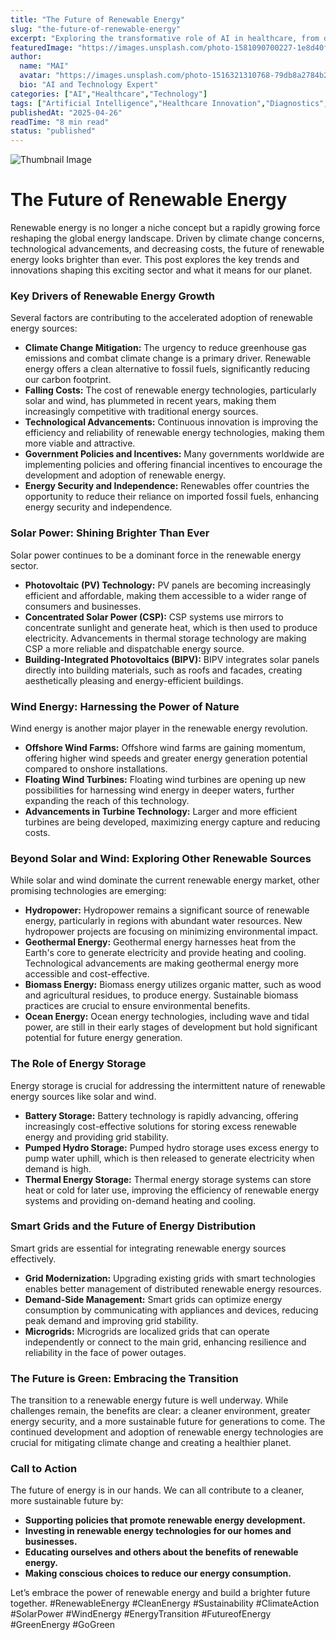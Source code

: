 ```yaml
---
title: "The Future of Renewable Energy"
slug: "the-future-of-renewable-energy"
excerpt: "Exploring the transformative role of AI in healthcare, from diagnostics to drug discovery."
featuredImage: "https://images.unsplash.com/photo-1581090700227-1e8d40f0a436"
author:
  name: "MAI"
  avatar: "https://images.unsplash.com/photo-1516321310768-79db8a2784b2"
  bio: "AI and Technology Expert"
categories: ["AI","Healthcare","Technology"]
tags: ["Artificial Intelligence","Healthcare Innovation","Diagnostics","Drug Discovery"]
publishedAt: "2025-04-26"
readTime: "8 min read"
status: "published"
---
```

![Thumbnail Image](https://images.unsplash.com/photo-1581090700227-1e8d40f0a436 "AI in Healthcare")

# The Future of Renewable Energy

Renewable energy is no longer a niche concept but a rapidly growing force reshaping the global energy landscape.  Driven by climate change concerns, technological advancements, and decreasing costs, the future of renewable energy looks brighter than ever. This post explores the key trends and innovations shaping this exciting sector and what it means for our planet.

### Key Drivers of Renewable Energy Growth

Several factors are contributing to the accelerated adoption of renewable energy sources:

* **Climate Change Mitigation:** The urgency to reduce greenhouse gas emissions and combat climate change is a primary driver. Renewable energy offers a clean alternative to fossil fuels, significantly reducing our carbon footprint.
* **Falling Costs:** The cost of renewable energy technologies, particularly solar and wind, has plummeted in recent years, making them increasingly competitive with traditional energy sources.
* **Technological Advancements:** Continuous innovation is improving the efficiency and reliability of renewable energy technologies, making them more viable and attractive.
* **Government Policies and Incentives:** Many governments worldwide are implementing policies and offering financial incentives to encourage the development and adoption of renewable energy.
* **Energy Security and Independence:**  Renewables offer countries the opportunity to reduce their reliance on imported fossil fuels, enhancing energy security and independence.

### Solar Power: Shining Brighter Than Ever

Solar power continues to be a dominant force in the renewable energy sector.

* **Photovoltaic (PV) Technology:** PV panels are becoming increasingly efficient and affordable, making them accessible to a wider range of consumers and businesses.
* **Concentrated Solar Power (CSP):** CSP systems use mirrors to concentrate sunlight and generate heat, which is then used to produce electricity.  Advancements in thermal storage technology are making CSP a more reliable and dispatchable energy source.
* **Building-Integrated Photovoltaics (BIPV):** BIPV integrates solar panels directly into building materials, such as roofs and facades, creating aesthetically pleasing and energy-efficient buildings.


### Wind Energy: Harnessing the Power of Nature

Wind energy is another major player in the renewable energy revolution.

* **Offshore Wind Farms:** Offshore wind farms are gaining momentum, offering higher wind speeds and greater energy generation potential compared to onshore installations.
* **Floating Wind Turbines:**  Floating wind turbines are opening up new possibilities for harnessing wind energy in deeper waters, further expanding the reach of this technology.
* **Advancements in Turbine Technology:** Larger and more efficient turbines are being developed, maximizing energy capture and reducing costs.


### Beyond Solar and Wind: Exploring Other Renewable Sources

While solar and wind dominate the current renewable energy market, other promising technologies are emerging:

* **Hydropower:**  Hydropower remains a significant source of renewable energy, particularly in regions with abundant water resources.  New hydropower projects are focusing on minimizing environmental impact.
* **Geothermal Energy:** Geothermal energy harnesses heat from the Earth's core to generate electricity and provide heating and cooling.  Technological advancements are making geothermal energy more accessible and cost-effective.
* **Biomass Energy:** Biomass energy utilizes organic matter, such as wood and agricultural residues, to produce energy.  Sustainable biomass practices are crucial to ensure environmental benefits.
* **Ocean Energy:**  Ocean energy technologies, including wave and tidal power, are still in their early stages of development but hold significant potential for future energy generation.


### The Role of Energy Storage

Energy storage is crucial for addressing the intermittent nature of renewable energy sources like solar and wind.

* **Battery Storage:** Battery technology is rapidly advancing, offering increasingly cost-effective solutions for storing excess renewable energy and providing grid stability.
* **Pumped Hydro Storage:** Pumped hydro storage uses excess energy to pump water uphill, which is then released to generate electricity when demand is high.
* **Thermal Energy Storage:** Thermal energy storage systems can store heat or cold for later use, improving the efficiency of renewable energy systems and providing on-demand heating and cooling.


### Smart Grids and the Future of Energy Distribution

Smart grids are essential for integrating renewable energy sources effectively.

* **Grid Modernization:**  Upgrading existing grids with smart technologies enables better management of distributed renewable energy resources.
* **Demand-Side Management:** Smart grids can optimize energy consumption by communicating with appliances and devices, reducing peak demand and improving grid stability.
* **Microgrids:** Microgrids are localized grids that can operate independently or connect to the main grid, enhancing resilience and reliability in the face of power outages.


### The Future is Green: Embracing the Transition

The transition to a renewable energy future is well underway.  While challenges remain, the benefits are clear: a cleaner environment, greater energy security, and a more sustainable future for generations to come.  The continued development and adoption of renewable energy technologies are crucial for mitigating climate change and creating a healthier planet.


### Call to Action

The future of energy is in our hands. We can all contribute to a cleaner, more sustainable future by:

* **Supporting policies that promote renewable energy development.**
* **Investing in renewable energy technologies for our homes and businesses.**
* **Educating ourselves and others about the benefits of renewable energy.**
* **Making conscious choices to reduce our energy consumption.**

Let’s embrace the power of renewable energy and build a brighter future together.  #RenewableEnergy #CleanEnergy #Sustainability #ClimateAction #SolarPower #WindEnergy #EnergyTransition #FutureofEnergy #GreenEnergy #GoGreen
